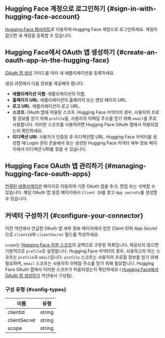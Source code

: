 ## Hugging Face 계정으로 로그인하기 \{#sign-in-with-hugging-face-account}

[Hugging Face 웹사이트](https://huggingface.co/)로 이동하여 Hugging Face 계정으로 로그인하세요. 계정이 없으면 새 계정을 등록할 수 있습니다.

## Hugging Face에서 OAuth 앱 생성하기 \{#create-an-oauth-app-in-the-hugging-face}

[OAuth 앱 생성](https://huggingface.co/docs/hub/en/oauth#creating-an-oauth-app) 가이드를 따라 새 애플리케이션을 등록하세요.

생성 과정에서 다음 정보를 제공해야 합니다:

- **애플리케이션 이름**: 애플리케이션의 이름.
- **홈페이지 URL**: 애플리케이션의 홈페이지 또는 랜딩 페이지 URL.
- **로고 URL**: 애플리케이션의 로고 URL.
- **스코프**: OAuth 앱에 허용된 스코프. Hugging Face 커넥터의 경우, 사용자의 프로필 정보를 얻기 위해 `profile`을, 사용자의 이메일 주소를 얻기 위해 `email`을 주로 사용합니다. 이러한 스코프를 사용하려면 Hugging Face OAuth 앱에서 허용되었는지 확인하세요.
- **리디렉션 URI**: 사용자가 인증된 후 리디렉션할 URL. Hugging Face 커넥터를 생성할 때 Logto 관리 콘솔에서 또는 생성된 Hugging Face 커넥터 세부 정보 페이지에서 리디렉션 URI를 찾을 수 있습니다.

## Hugging Face OAuth 앱 관리하기 \{#managing-hugging-face-oauth-apps}

[연결된 애플리케이션](https://huggingface.co/settings/connected-applications) 페이지로 이동하여 기존 OAuth 앱을 추가, 편집 또는 삭제할 수 있습니다. 해당 OAuth 앱 설정 페이지에서 `Client ID`를 찾고 `App secrets`를 생성할 수 있습니다.

## 커넥터 구성하기 \{#configure-your-connector}

이전 섹션에서 언급한 OAuth 앱 세부 정보 페이지에서 얻은 *Client ID*와 *App Secret*으로 `clientId`와 `clientSecret` 필드를 작성하세요.

`scope`는 [Hugging Face 지원 스코프](https://huggingface.co/docs/hub/en/oauth#currently-supported-scopes)의 공백으로 구분된 목록입니다. 제공되지 않으면 기본적으로 `profile`로 설정됩니다. Hugging Face 커넥터의 경우, 사용하고자 하는 스코프는 `profile`과 `email`입니다. `profile` 스코프는 사용자의 프로필 정보를 얻기 위해 필요하며, `email` 스코프는 사용자의 이메일 주소를 얻기 위해 필요합니다. Hugging Face OAuth 앱에서 이러한 스코프가 허용되었는지 확인하세요 ( [Hugging Face에서 OAuth 앱 생성하기](#create-an-oauth-app-in-the-hugging-face) 섹션에서 구성됨).

### 구성 유형 \{#config-types}

| 이름         | 유형   |
| ------------ | ------ |
| clientId     | string |
| clientSecret | string |
| scope        | string |
